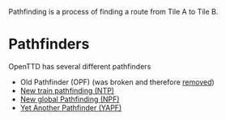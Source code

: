 {{en/DevDoc}}
Pathfinding is a process of finding a route from Tile A to Tile B. 
= Pathfinders =

OpenTTD has several different pathfinders 

* Old Pathfinder (OPF) (was broken and therefore [https://github.com/OpenTTD/OpenTTD/commit/fe448a26166dbde1933be797951f0c6329523911 removed])
* [[Main/en/New train pathfinding|New train pathfinding (NTP)]]
* [[Main/en/New global pathfinding|New global Pathfinding (NPF)]]
* [[Main/en/Yet Another Pathfinder|Yet Another Pathfinder (YAPF)]]


{{en/Stub}}